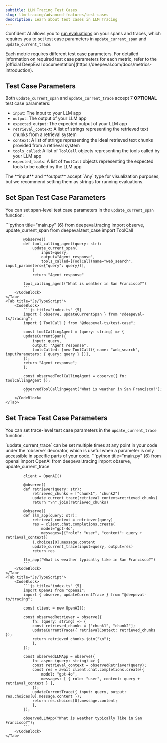 ```yaml
---
subtitle: LLM Tracing Test Cases
slug: llm-tracing/advanced-features/test-cases
description: Learn about test cases in LLM Tracing
---
```


Confident AI allows you to [run evaluations](/docs/llm-tracing/evaluations#online-evals-for-traces) on your spans and traces, which requires you to set test case parameters in `update_current_span` and `update_current_trace`.

<Callout>
Each metric requires different test case parameters. For detailed information on required test case parameters for each metric, refer to the [official DeepEval documentation](https://deepeval.com/docs/metrics-introduction).
</Callout>

## Test Case Parameters

Both `update_current_span` and `update_current_trace` accept 7 **OPTIONAL** test case parameters:

- `input`: The input to your LLM app
- `output`: The output of your LLM app
- `expected_output`: The expected output of your LLM app
- `retrieval_context`: A list of strings representing the retrieved text chunks from a retrieval system
- `context`: A list of strings representing the ideal retrieved text chunks provided from a retrieval system
- `tools_called`: A list of `ToolCall` objects representing the tools called by your LLM app
- `expected_tools`: A list of `ToolCall` objects representing the expected tools to be called by the LLM app

<Callout>
The **input** and **output** accept `Any` type for visualization purposes, but we recommend setting them as strings for running evaluations.
</Callout>

## Set Span Test Case Parameters

You can set span-level test case parameters in the `update_current_span` function:

<Tabs>
    <Tab title="Python">
        <CodeBlock>
            ```python title="main.py" {6}
            from deepeval.tracing import observe, update_current_span
            from deepeval.test_case import ToolCall

            @observe()
            def tool_calling_agent(query: str):
                update_current_span(
                    input=query,
                    output="Agent response",
                    tools_called=[ToolCall(name="web_search", input_parameters={"query": query})],
                )
                return "Agent response"
            
            tool_calling_agent("What is weather in San Francisco?")
            ```
        </CodeBlock>
    </Tab>
    <Tab title="Js/TypeScript">
        <CodeBlock>
            ```js title="index.ts" {5}
            import { observe, updateCurrentSpan } from "@deepeval-ts/tracing";
            import { ToolCall } from "@deepeval-ts/test-case";

            const toolCallingAgent = (query: string) => {
            updateCurrentSpan({
                input: query,
                output: "Agent response",
                toolsCalled: [new ToolCall({ name: "web_search", inputParameters: { query: query } })],
            });
            return "Agent response";
            };

            const observedToolCallingAgent = observe({ fn: toolCallingAgent });

            observedToolCallingAgent("What is weather in San Francisco?");
            ```
        </CodeBlock>
    </Tab>
</Tabs>

## Set Trace Test Case Parameters

You can set trace-level test case parameters in the `update_current_trace` function.

<Callout type="info">
`update_current_trace` can be set multiple times at any point in your code under the `observe` decorator, which is useful when a parameter is only accessible in specific parts of your code.
</Callout>

<Tabs>
    <Tab title="Python">
        <CodeBlock>
            ```python title="main.py" {6}
            from openai import OpenAI
            from deepeval.tracing import observe, update_current_trace

            client = OpenAI()

            @observe()
            def retriever(query: str):
                retrieved_chunks = ["chunk1", "chunk2"]
                update_current_trace(retrieval_context=retrieved_chunks)
                return "\n".join(retrieved_chunks)
            
            @observe()
            def llm_app(query: str):
                retrieval_context = retriever(query)
                res = client.chat.completions.create(
                    model="gpt-4o",
                    messages=[{"role": "user", "content": query + retrieval_context}]
                ).choices[0].message.content
                update_current_trace(input=query, output=res)
                return res
            
            llm_app("What is weather typically like in San Francisco?")
            ```
        </CodeBlock>
    </Tab>
    <Tab title="Js/TypeScript">
        <CodeBlock>
            ```js title="index.ts" {5}
            import OpenAI from "openai";
            import { observe, updateCurrentTrace } from "@deepeval-ts/tracing";

            const client = new OpenAI();

            const observedRetriever = observe({
                fn: (query: string) => {
                const retrieved_chunks = ["chunk1", "chunk2"];
                updateCurrentTrace({ retrievalContext: retrieved_chunks });
                return retrieved_chunks.join("\n");
                },
            });

            const observedLLMApp = observe({
                fn: async (query: string) => {
                const retrieval_context = observedRetriever(query);
                const res = await client.chat.completions.create({
                    model: "gpt-4o",
                    messages: [ { role: "user", content: query + retrieval_context } ],
                });
                updateCurrentTrace({ input: query, output: res.choices[0].message.content });
                return res.choices[0].message.content;
                },
            });

            observedLLMApp("What is weather typically like in San Francisco?");
            ```
        </CodeBlock>
    </Tab>
</Tabs>